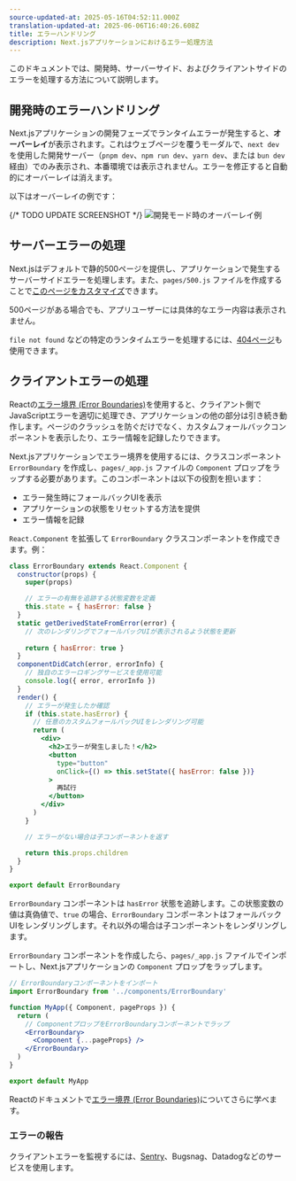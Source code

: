 ```yaml
---
source-updated-at: 2025-05-16T04:52:11.000Z
translation-updated-at: 2025-06-06T16:40:26.608Z
title: エラーハンドリング
description: Next.jsアプリケーションにおけるエラー処理方法
---
```


このドキュメントでは、開発時、サーバーサイド、およびクライアントサイドのエラーを処理する方法について説明します。

## 開発時のエラーハンドリング

Next.jsアプリケーションの開発フェーズでランタイムエラーが発生すると、**オーバーレイ**が表示されます。これはウェブページを覆うモーダルで、`next dev` を使用した開発サーバー（`pnpm dev`、`npm run dev`、`yarn dev`、または `bun dev` 経由）でのみ表示され、本番環境では表示されません。エラーを修正すると自動的にオーバーレイは消えます。

以下はオーバーレイの例です：

{/* TODO UPDATE SCREENSHOT */}
![開発モード時のオーバーレイ例](https://assets.vercel.com/image/upload/v1645118290/docs-assets/static/docs/error-handling/overlay.png)

## サーバーエラーの処理

Next.jsはデフォルトで静的500ページを提供し、アプリケーションで発生するサーバーサイドエラーを処理します。また、`pages/500.js` ファイルを作成することで[このページをカスタマイズ](/docs/pages/building-your-application/routing/custom-error#customizing-the-500-page)できます。

500ページがある場合でも、アプリユーザーには具体的なエラー内容は表示されません。

`file not found` などの特定のランタイムエラーを処理するには、[404ページ](/docs/pages/building-your-application/routing/custom-error#404-page)も使用できます。

## クライアントエラーの処理

Reactの[エラー境界 (Error Boundaries)](https://react.dev/reference/react/Component#catching-rendering-errors-with-an-error-boundary)を使用すると、クライアント側でJavaScriptエラーを適切に処理でき、アプリケーションの他の部分は引き続き動作します。ページのクラッシュを防ぐだけでなく、カスタムフォールバックコンポーネントを表示したり、エラー情報を記録したりできます。

Next.jsアプリケーションでエラー境界を使用するには、クラスコンポーネント `ErrorBoundary` を作成し、`pages/_app.js` ファイルの `Component` プロップをラップする必要があります。このコンポーネントは以下の役割を担います：

- エラー発生時にフォールバックUIを表示
- アプリケーションの状態をリセットする方法を提供
- エラー情報を記録

`React.Component` を拡張して `ErrorBoundary` クラスコンポーネントを作成できます。例：

```jsx
class ErrorBoundary extends React.Component {
  constructor(props) {
    super(props)

    // エラーの有無を追跡する状態変数を定義
    this.state = { hasError: false }
  }
  static getDerivedStateFromError(error) {
    // 次のレンダリングでフォールバックUIが表示されるよう状態を更新
    
    return { hasError: true }
  }
  componentDidCatch(error, errorInfo) {
    // 独自のエラーロギングサービスを使用可能
    console.log({ error, errorInfo })
  }
  render() {
    // エラーが発生したか確認
    if (this.state.hasError) {
      // 任意のカスタムフォールバックUIをレンダリング可能
      return (
        <div>
          <h2>エラーが発生しました！</h2>
          <button
            type="button"
            onClick={() => this.setState({ hasError: false })}
          >
            再試行
          </button>
        </div>
      )
    }

    // エラーがない場合は子コンポーネントを返す

    return this.props.children
  }
}

export default ErrorBoundary
```

`ErrorBoundary` コンポーネントは `hasError` 状態を追跡します。この状態変数の値は真偽値で、`true` の場合、`ErrorBoundary` コンポーネントはフォールバックUIをレンダリングします。それ以外の場合は子コンポーネントをレンダリングします。

`ErrorBoundary` コンポーネントを作成したら、`pages/_app.js` ファイルでインポートし、Next.jsアプリケーションの `Component` プロップをラップします。

```jsx
// ErrorBoundaryコンポーネントをインポート
import ErrorBoundary from '../components/ErrorBoundary'

function MyApp({ Component, pageProps }) {
  return (
    // ComponentプロップをErrorBoundaryコンポーネントでラップ
    <ErrorBoundary>
      <Component {...pageProps} />
    </ErrorBoundary>
  )
}

export default MyApp
```

Reactのドキュメントで[エラー境界 (Error Boundaries)](https://react.dev/reference/react/Component#catching-rendering-errors-with-an-error-boundary)についてさらに学べます。

### エラーの報告

クライアントエラーを監視するには、[Sentry](https://github.com/vercel/next.js/tree/canary/examples/with-sentry)、Bugsnag、Datadogなどのサービスを使用します。